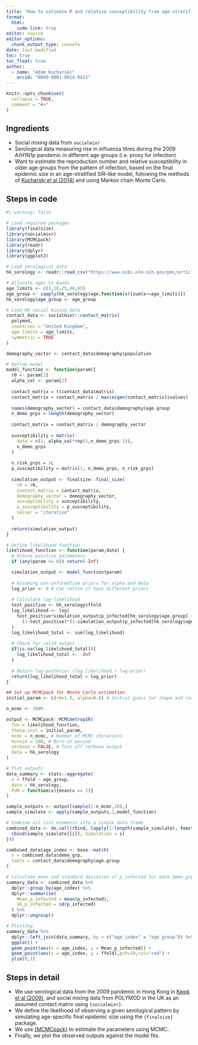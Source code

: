 ```yaml
---
title: "How to estimate R and relative susceptibility from age-stratified pre- and post-epidemic serological data?"
format: 
  html:
    code-link: true
editor: source
editor_options: 
  chunk_output_type: console
date: last-modified
toc: true
toc_float: true
author: 
  - name: "Adam Kucharski"
    orcid: "0000-0001-8814-9421"
---
```


```r
knitr::opts_chunk$set(
  collapse = TRUE,
  comment = "#>"
)
```

## Ingredients

- Social mixing data from `socialmixr`
- Serological data measuring rise in influenza titres during the 2009 A/H1N1p pandemic in different age groups (i.e. proxy for infection)
- Want to estimate the reproduction number and relative susceptibility in older age groups from the pattern of infection, based on the final epidemic size in an age-stratified SIR-like model, following the methods of [Kucharski et al (2014)](https://journals.plos.org/plospathogens/article?id=10.1371/journal.ppat.1004206) and using Markov chain Monte Carlo.


## Steps in code

```r
#| warning: false

# Load required packages
library(finalsize)
library(socialmixr)
library(MCMCpack)
library(readr)
library(dplyr)
library(ggplot2)

# Load serological data
hk_serology <- readr::read_csv("https://www.ncbi.nlm.nih.gov/pmc/articles/PMC4100506/bin/rspb20140709supp2.csv")

# Allocate ages to bands
age_limits <- c(3,18,25,40,65)
age_group <- sapply(hk_serology$age,function(x){sum(x>=age_limits)})
hk_serology$age_group <- age_group

# Load HK social mixing data
contact_data <- socialmixr::contact_matrix(
  polymod,
  countries = "United Kingdom",
  age.limits = age_limits,
  symmetric = TRUE
)

demography_vector <- contact_data$demography$population

# Define model
model_function <- function(param){
  r0 <- param[1]
  alpha_val <- param[2]
  
  contact_matrix = t(contact_data$matrix)
  contact_matrix = contact_matrix / max(eigen(contact_matrix)$values)
  
  names(demography_vector) = contact_data$demography$age.group
  n_demo_grps = length(demography_vector)
  
  contact_matrix = contact_matrix / demography_vector
  
  susceptibility = matrix(
    data = c(1, alpha_val*rep(1,n_demo_grps-1)),
    n_demo_grps
  )
  
  n_risk_grps = 1L
  p_susceptibility = matrix(1, n_demo_grps, n_risk_grps)
  
  simulation_output <- finalsize::final_size(
    r0 = r0,
    contact_matrix = contact_matrix,
    demography_vector = demography_vector,
    susceptibility = susceptibility,
    p_susceptibility = p_susceptibility,
    solver = "iterative"
  )
  
  return(simulation_output)
}

# Define likelihood function
likelihood_function <- function(param,data) {
  # Ensure positive parameters
  if (any(param <= 0)) return(-Inf)

  simulation_output <- model_function(param)
  
  # Assuming non-informative priors for alpha and beta
  log_prior <- 0 # Can refine if have different priors
  
  # Calculate log-likelihood
  test_positive <- hk_serology$ffold
  log_likelihood <- log(
    test_positive*simulation_output$p_infected[hk_serology$age_group] + 
      (1-test_positive)*(1-simulation_output$p_infected[hk_serology$age_group])
  )
  log_likelihood_total <- sum(log_likelihood)
  
  # Check for valid output
  if(is.na(log_likelihood_total)){
    log_likelihood_total <- -Inf
  }
  
  # Return log-posterior (log-likelihood + log-prior)
  return(log_likelihood_total + log_prior)
}

## Set up MCMCpack for Monte Carlo estimation
initial_param <- c(r0=1.5, alpha=0.8) # Initial guess for shape and rate

n_mcmc <- 1000

output <- MCMCpack::MCMCmetrop1R(
  fun = likelihood_function, 
  theta.init = initial_param,
  mcmc = n_mcmc, # Number of MCMC iterations
  burnin = 100, # Burn-in period
  verbose = FALSE, # Turn off verbose output
  data = hk_serology
)

# Plot outputs
data_summary <- stats::aggregate(
  x = ffold ~ age_group,
  data = hk_serology, 
  FUN = function(x){mean(x == 1)}
)

sample_outputs <- output[sample(1:n_mcmc,10),]
sample_simulate <- apply(sample_outputs,1,model_function)

# Combine all list elements into a single data frame
combined_data <- do.call(rbind, lapply(1:length(sample_simulate), function(i) {
  cbind(sample_simulate[[i]], Simulation = i)
}))

combined_data$age_index <- base::match(
  x = combined_data$demo_grp,
  table = contact_data$demography$age.group
)

# Calculate mean and standard deviation of p_infected for each demo_grp
summary_data <- combined_data %>%
  dplyr::group_by(age_index) %>%
  dplyr::summarise(
    Mean_p_infected = mean(p_infected),
    SD_p_infected = sd(p_infected)
  ) %>%
  dplyr::ungroup()

# Plotting
summary_data %>% 
  dplyr::left_join(data_summary, by = c("age_index" = "age_group")) %>% 
  ggplot() +
  geom_point(aes(x = age_index, y = Mean_p_infected)) +
  geom_point(aes(x = age_index, y = ffold),pch=19,col="red") +
  ylim(0,1)
```

## Steps in detail
- We use serological data from the 2009 pandemic in Hong Kong in [Kwok et al (2009)](https://royalsocietypublishing.org/doi/10.1098/rspb.2014.0709), and social mixing data from POLYMOD in the UK as an assumed contact matrix using `{socialmixr}`.
- We define the likelihood of observing a given serological pattern by simulating age-specific final epidemic size using the `{finalsize}` package.
- We use [{MCMCpack}](https://cran.r-project.org/web/packages/MCMCpack/index.html) to estimate the parameters using MCMC.
- Finally, we plot the observed outputs against the model fits.
